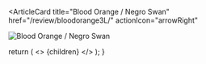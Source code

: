 <ArticleCard
  title="Blood Orange / Negro Swan"
  href="/review/bloodorange3L/"
  actionIcon="arrowRight"
>

![Blood Orange / Negro Swan](../../images/cd/bloodorange3L.jpg) 

</ArticleCard>

  return (
    <>
      {children}
    </>
  );
}
